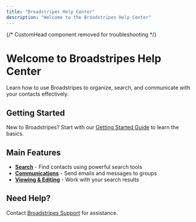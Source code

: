 ```yaml
---
title: "Broadstripes Help Center"
description: "Welcome to the Broadstripes Help Center"
---
```


{/* CustomHead component removed for troubleshooting */}

# Welcome to Broadstripes Help Center

Learn how to use Broadstripes to organize, search, and communicate with your contacts effectively.

## Getting Started

New to Broadstripes? Start with our [Getting Started Guide](getting-started) to learn the basics.

## Main Features

- **[Search](search)** - Find contacts using powerful search tools
- **[Communications](communications)** - Send emails and messages to groups
- **[Viewing & Editing](viewing-search-results-and-edit)** - Work with your search results

## Need Help?

Contact [Broadstripes Support](mailto:support@broadstripes.com) for assistance.
